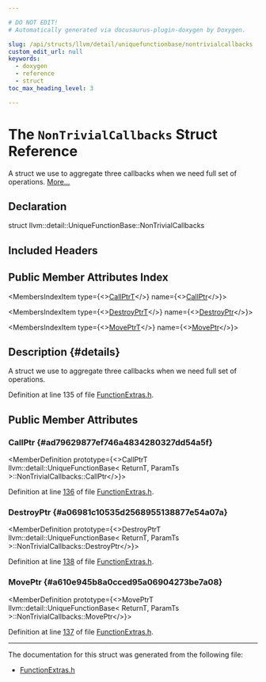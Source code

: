 ```yaml
---

# DO NOT EDIT!
# Automatically generated via docusaurus-plugin-doxygen by Doxygen.

slug: /api/structs/llvm/detail/uniquefunctionbase/nontrivialcallbacks
custom_edit_url: null
keywords:
  - doxygen
  - reference
  - struct
toc_max_heading_level: 3

---
```





# The `NonTrivialCallbacks` Struct Reference

<DoxygenPage pluginConfig={pluginConfig}>

A struct we use to aggregate three callbacks when we need full set of operations. <a href="#details">More...</a>

## Declaration

<CodeBlock>struct llvm::detail::UniqueFunctionBase::NonTrivialCallbacks</CodeBlock>

## Included Headers

<IncludesList>
<IncludesListItem
  filePath="llvm/ADT/FunctionExtras.h"
  permalink="/docs/api/files/include/include/llvm/include/llvm/adt/functionextras-h"
  isLocal="true" />
</IncludesList>

## Public Member Attributes Index

<MembersIndex>

<MembersIndexItem
  type={<><a href="/docs/api/classes/llvm/detail/uniquefunctionbase/#ad288286dc47ebc0627a959b0b73b4f07">CallPtrT</a></>}
  name={<><a href="#ad79629877ef746a4834280327dd54a5f">CallPtr</a></>}>
</MembersIndexItem>

<MembersIndexItem
  type={<><a href="/docs/api/classes/llvm/detail/uniquefunctionbase/#ad1d1a8b2b0bb45c115e6df518cfb1d6d">DestroyPtrT</a></>}
  name={<><a href="#a06981c10535d2568955138877e54a07a">DestroyPtr</a></>}>
</MembersIndexItem>

<MembersIndexItem
  type={<><a href="/docs/api/classes/llvm/detail/uniquefunctionbase/#a1301d4dd2580808c59e79c5ee0582139">MovePtrT</a></>}
  name={<><a href="#a610e945b8a0cced95a06904273be7a08">MovePtr</a></>}>
</MembersIndexItem>

</MembersIndex>

## Description {#details}

A struct we use to aggregate three callbacks when we need full set of operations.

Definition at line 135 of file <a href="/docs/api/files/include/include/llvm/include/llvm/adt/functionextras-h">FunctionExtras.h</a>.

<SectionDefinition>

## Public Member Attributes

### CallPtr {#ad79629877ef746a4834280327dd54a5f}

<MemberDefinition
  prototype={<>CallPtrT llvm::detail::UniqueFunctionBase&lt; ReturnT, ParamTs &gt;::NonTrivialCallbacks::CallPtr</>}>

Definition at line <a href="/docs/api/files/include/include/llvm/include/llvm/adt/functionextras-h/#l00136">136</a> of file <a href="/docs/api/files/include/include/llvm/include/llvm/adt/functionextras-h">FunctionExtras.h</a>.
</MemberDefinition>

### DestroyPtr {#a06981c10535d2568955138877e54a07a}

<MemberDefinition
  prototype={<>DestroyPtrT llvm::detail::UniqueFunctionBase&lt; ReturnT, ParamTs &gt;::NonTrivialCallbacks::DestroyPtr</>}>

Definition at line <a href="/docs/api/files/include/include/llvm/include/llvm/adt/functionextras-h/#l00138">138</a> of file <a href="/docs/api/files/include/include/llvm/include/llvm/adt/functionextras-h">FunctionExtras.h</a>.
</MemberDefinition>

### MovePtr {#a610e945b8a0cced95a06904273be7a08}

<MemberDefinition
  prototype={<>MovePtrT llvm::detail::UniqueFunctionBase&lt; ReturnT, ParamTs &gt;::NonTrivialCallbacks::MovePtr</>}>

Definition at line <a href="/docs/api/files/include/include/llvm/include/llvm/adt/functionextras-h/#l00137">137</a> of file <a href="/docs/api/files/include/include/llvm/include/llvm/adt/functionextras-h">FunctionExtras.h</a>.
</MemberDefinition>

</SectionDefinition>

<hr/>

The documentation for this struct was generated from the following file:

<ul>
<li><a href="/docs/api/files/include/include/llvm/include/llvm/adt/functionextras-h">FunctionExtras.h</a></li>
</ul>

</DoxygenPage>
